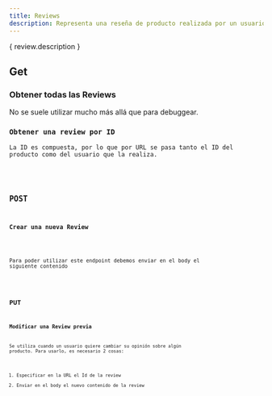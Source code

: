 ```yaml
---
title: Reviews
description: Representa una reseña de producto realizada por un usuario, incluyendo una calificación y una descripción opcional.
---
```


{
review.description
}

<Table infoTable={review} />

## Get

### Obtener todas las Reviews

No se suele utilizar mucho más allá que para debuggear.
<Endpoint HTTPVerb="GET" badgeVariant="tip" urlText="/api/Get" />
<Code code={getAllReviews} lang="json" title="response.json" />

### Obtener una review por ID

La ID es compuesta, por lo que por URL se pasa tanto el ID del producto como del usuario que la realiza.

<Endpoint HTTPVerb="GET" badgeVariant="tip" urlText="/api/Review/{productId}/{userId}" />
<Code code={getReviewById} lang="json" title="response.json" />

## POST

### Crear una nueva Review

<Endpoint HTTPVerb="POST" badgeVariant="success"
urlText="/api/Review" />

Para poder utilizar este endpoint debemos enviar en el body el siguiente contenido

<Code code={postReviwBody} lang="ts" title="reviewsTypes.d.ts" />

## PUT

### Modificar una Review previa

Se utiliza cuando un usuario quiere cambiar su opinión sobre algún producto. Para usarlo, es necesario 2 cosas:

1. Especificar en la URL el Id de la review
2. Enviar en el body el nuevo contenido de la review

<Endpoint HTTPVerb="PUT" badgeVariant="caution" urlText="/api/Review/{productId}/{userId}" />
<Code code={postReviwBody} lang="ts" title="reviewsTypes.d.ts" />
